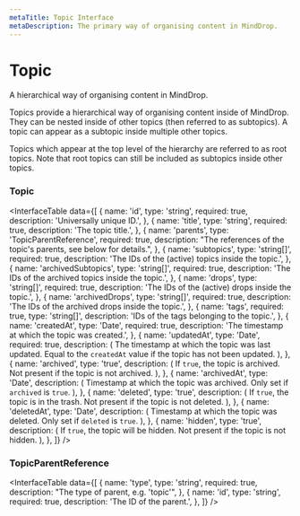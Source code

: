 ```yaml
---
metaTitle: Topic Interface
metaDescription: The primary way of organising content in MindDrop.
---
```


# Topic

<Description>
  A hierarchical way of organising content in MindDrop.
</Description>

Topics provide a hierarchical way of organising content inside of MindDrop. They can be nested inside of other topics (then referred to as subtopics). A topic can appear as a subtopic inside multiple other topics.

Topics which appear at the top level of the hierarchy are referred to as root topics. Note that root topics can still be included as subtopics inside other topics.

### Topic

<InterfaceTable
  data={[
    {
      name: 'id',
      type: 'string',
      required: true,
      description: 'Universally unique ID.',
    },
    {
      name: 'title',
      type: 'string',
      required: true,
      description: 'The topic title.',
    },
    {
      name: 'parents',
      type: 'TopicParentReference',
      required: true,
      description:
        "The references of the topic's parents, see below for details.",
    },
    {
      name: 'subtopics',
      type: 'string[]',
      required: true,
      description: 'The IDs of the (active) topics inside the topic.',
    },
    {
      name: 'archivedSubtopics',
      type: 'string[]',
      required: true,
      description: 'The IDs of the archived topics inside the topic.',
    },
    {
      name: 'drops',
      type: 'string[]',
      required: true,
      description: 'The IDs of the (active) drops inside the topic.',
    },
    {
      name: 'archivedDrops',
      type: 'string[]',
      required: true,
      description: 'The IDs of the archived drops inside the topic.',
    },
    {
      name: 'tags',
      required: true,
      type: 'string[]',
      description: 'IDs of the tags belonging to the topic.',
    },
    {
      name: 'createdAt',
      type: 'Date',
      required: true,
      description: 'The timestamp at which the topic was created.',
    },
    {
      name: 'updatedAt',
      type: 'Date',
      required: true,
      description: (
        <span>
          The timestamp at which the topic was last updated. Equal to
          the <Code>createdAt</Code> value if the topic has not been
          updated.
        </span>
      ),
    },
    {
      name: 'archived',
      type: 'true',
      description: (
        <span>
          If <Code>true</Code>, the topic is archived. Not present if
          the topic is not archived.
        </span>
      ),
    },
    {
      name: 'archivedAt',
      type: 'Date',
      description: (
        <span>
          Timestamp at which the topic was archived. Only set if
          <Code>archived</Code> is <Code>true</Code>.
        </span>
      ),
    },
    {
      name: 'deleted',
      type: 'true',
      description: (
        <span>
          If <Code>true</Code>, the topic is in the trash. Not present
          if the topic is not deleted.
        </span>
      ),
    },
    {
      name: 'deletedAt',
      type: 'Date',
      description: (
        <span>
          Timestamp at which the topic was deleted. Only set if
          <Code>deleted</Code> is <Code>true</Code>.
        </span>
      ),
    },
    {
      name: 'hidden',
      type: 'true',
      description: (
        <span>
          If <Code>true</Code>, the topic will be hidden. Not present
          if the topic is not hidden.
        </span>
      ),
    },
  ]}
/>

### TopicParentReference

<InterfaceTable
  data={[
    {
      name: 'type',
      type: 'string',
      required: true,
      description: "The type of parent, e.g. 'topic'",
    },
    {
      name: 'id',
      type: 'string',
      required: true,
      description: 'The ID of the parent.',
    },
  ]}
/>
